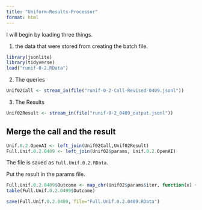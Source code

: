 ```yaml
---
title: "Uniform-Results-Processor"
format: html
---
```


I will begin by loading three things.  

1. the data that were stored from creating the batch file.

```r
library(jsonlite)
library(tidyverse)
load("runif-0-2.RData")
```

2. The queries

```r
Unif02Call <- stream_in(file("runif-0-2-Call-Revised-0409.jsonl"))
```

3. The Results

```r
Unif02Result <- stream_in(file("runif-0-2_0409_output.jsonl"))
```

## Merge the call and the result

```r
Unif.0.2.OpenAI <- left_join(Unif02Call,Unif02Result)
Full.Unif.0.2.0409 <- left_join(Unif02$params, Unif.0.2.OpenAI)
```

The file is saved as `Full.Unif.0.2.RData`.

Put the result in the params file.

```r
Full.Unif.0.2.0409$Outcome <- map_chr(Unif02$params$iter, function(x) { unlist(Unif02Result$response$body$choices[[x]][[2]][2]) })
table(Full.Unif.0.2.0409$Outcome)
```

```r
save(Full.Unif.0.2.0409, file="Full.Unif.0.2.0409.RData")
```


